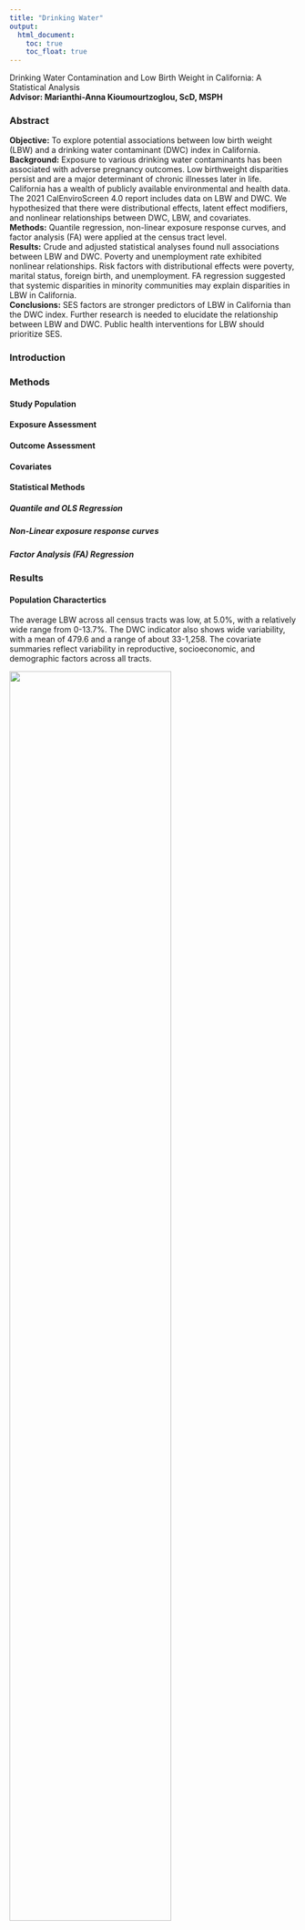 ```yaml
---
title: "Drinking Water"
output: 
  html_document:
    toc: true
    toc_float: true
---
```


Drinking Water Contamination and Low Birth Weight in California: A Statistical Analysis    
**Advisor: Marianthi-Anna Kioumourtzoglou, ScD, MSPH**

### **Abstract**
**Objective:** To explore potential associations between low birth weight (LBW) and a drinking water contaminant (DWC) index in California.     
**Background:** Exposure to various drinking water contaminants has been associated with adverse pregnancy outcomes. Low birthweight disparities persist and are a major determinant of chronic illnesses later in life. California has a wealth of publicly available environmental and health data. The 2021 CalEnviroScreen 4.0 report includes data on LBW and DWC. We hypothesized that there were distributional effects, latent effect modifiers, and nonlinear relationships between DWC, LBW, and covariates.     
**Methods:** Quantile regression, non-linear exposure response curves, and factor analysis (FA) were applied at the census tract level.   
**Results:** Crude and adjusted statistical analyses found null associations between LBW and DWC. Poverty and unemployment rate exhibited nonlinear relationships. Risk factors with distributional effects were poverty, marital status, foreign birth, and unemployment. FA regression suggested that systemic disparities in minority communities may explain disparities in LBW in California.   
**Conclusions:** SES factors are stronger predictors of LBW in California than the DWC index. Further research is needed to elucidate the relationship between LBW and DWC. Public health interventions for LBW should prioritize SES.

### **Introduction**

### **Methods**
#### Study Population
#### Exposure Assessment
#### Outcome Assessment
#### Covariates
#### Statistical Methods
##### *Quantile and OLS Regression*
##### *Non-Linear exposure response* curves
##### *Factor Analysis (FA) Regression*

### **Results**
#### Population Charactertics
The average LBW across all census tracts was low, at 5.0%, with a relatively wide range from 0-13.7%. The DWC indicator also shows wide variability, with a mean of 479.6 and a range of about 33-1,258. The covariate summaries reflect variability in reproductive, socioeconomic, and demographic factors across all tracts.

<img src = "images/pop_summary.png" style = "width:75%">

#### Quantile and OLS Regression

<img src = "images/dwc_index.png" style = "width:75%">

#### Non-Linear Exposure Response Curves

<img src = "images/response_curves.png" style = "width:75%"> 

#### Factor Analysis (FA)

<img src = "images/factor_analysis.png" style = "width:75%">

### **Discussion**
#### Limitations and Strengths

### **Conclusion**

### **References**
1. August, L., Bangia, K., Plummer, L., Prasad, S., Ranjbar, K., Slocombe, A., & Wieland, W. (2021, October). CalEnviroScreen 4.0. State of California OEHHA.    
2. Coffman, V. R., Jensen, A. S., Trabjerg, B. B., Pedersen, C. B., Hansen, B., Sigsgaard, T., Olsen, J., Schaumburg, I., Schullehner, J., Pedersen, M., & Stayner, L. T. (2021). Prenatal Exposure to Nitrate from Drinking Water and Markers of Fetal Growth Restriction: A Population-Based Study of Nearly One Million Danish-Born Children. Environmental health perspectives, 129(2), 27002. https://doi.org/10.1289/EHP7331   
3. Diabelková, J., Rimárová, K., Urdzík, P., Dorko, E., Houžvičková, A., Andraščíková, Š., ... & Škrečková, G. (2022). Risk factors associated with low birth weight. Cent Eur J Public Health, 30(88), S43-9.    
4. DiSalvo, R. W., & Hill, E. L. (2024). Drinking Water Contaminant Concentrations and Birth Outcomes. Journal of policy analysis and management : [the journal of the Association for Public Policy Analysis and Management], 43(2), 368–399. https://doi.org/10.1002/pam.22558   
5. Environmental Protection Agency. (n.d.). EPA. https://www.epa.gov/sdwa/title-xiv-public-health-service-act-safety-public-water-systems-safe-drinking-water-act-0    
6. Frank J. Bove, Mark C. Fulcomer, Judith B. Klotz, Jorge Esmart, Ellen M. Dufficy, Jonathan E. Savrin, Public Drinking Water Contamination and Birth Outcomes, American Journal of Epidemiology, Volume 141, Issue 9, 1 May 1995, Pages 850–862, https://doi.org/10.1093/oxfordjournals.aje.a117521    
7. Grossman, D. S., & Slusky, D. J. G. (2019). The Impact of the Flint Water Crisis on Fertility. Demography, 56(6), 2005–2031. https://doi.org/10.1007/s13524-019-00831-0
8. Koenker, R. (2005). Quantile Regression. Cambridge: Cambridge University Press.   
9. Morton, R., & Henderson, B. L. (2008). Estimation of nonlinear trends in water quality: An improved approach using generalized additive models. Water Resources Research, 44(7). https://doi.org/10.1029/2007wr006191    
10. Oehha.ca.gov. (n.d.). https://oehha.ca.gov/calenviroscreen/report/calenviroscreen-40    
11. Posit team (2024). RStudio: Integrated Development Environment for R. Posit
  Software, PBC, Boston, MA. URL http://www.posit.co/.    
12. Venkatesh, K. K., Yee, L. M., Johnson, J., Wu, J., McNeil, B., Mercer, B., ... & Grobman, W. A. (2023). Neighborhood socioeconomic disadvantage and abnormal birth weight. Obstetrics & Gynecology, 142(5), 1199-1207.    
13. Zhang, M., Yang, B. Y., Sun, Y., Qian, Z., Xaverius, P. K., Aaron, H. E., ... & Yue, W. (2022). Non-linear relationship of maternal age with risk of spontaneous abortion: a case-control study in the china birth cohort. Frontiers in Public Health, 10, 933654.   
14. Zhuang, L. H., Chen, A., Braun, J. M., Lanphear, B. P., Hu, J. M. Y., Yolton, K., & McCandless, L. C. (2021). Effects of gestational exposures to chemical mixtures on birth weight using Bayesian factor analysis in the Health Outcome and Measures of Environment (HOME) Study. Environmental epidemiology (Philadelphia, Pa.), 5(3), e159. https://doi.org/10.1097/EE9.0000000000000159 
